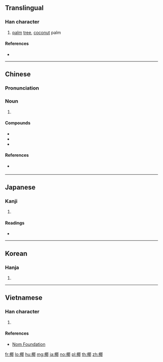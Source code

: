 ==Translingual==

===Han character===
{{Han char|rn=75|rad=木|as=09|sn=13|four=47927|canj=DSJL|ids=⿰木耶}}

# [[palm]] [[tree]], [[coconut]] palm

====References====
* {{Han ref|kx=0537.170|dkj=15069|dj=0925.020|hdz=21224.060|uh=6930|ud=26928|bh=B7A6|bd=47014}}

----

==Chinese==
{{zh-forms}}

===Pronunciation===
{{zh-pron
|m=yē
|c=je4
|h=
|mn=iâ
|w=
|mc=y
|oc=y
|ma=|ma2=
|cat=n
}}

===Noun===
{{zh-noun}}

# {{rfdef|lang=zh}}

====Compounds====
* {{zh-l|椰子}}
* {{zh-l|椰胡}}
* {{zh-l|椰棗}}

====References====
* {{qualifier|Min Nan}} {{thcwd|9597}}

----

==Japanese==

===Kanji===
{{ja-kanji|grade=n|rs=木09}}

# {{defn|lang=ja|sort=木09}}

====Readings====
* {{ja-readings|on=[[や]] (ya)|kun=[[やし]] (yashi)}}

----

==Korean==

===Hanja===
{{ko-hanja|hangeul=[[야]]|eumhun=|rv=ya|mr=ya|y=ya}}

# {{defn|lang=ko|sort=木09}}

----

==Vietnamese==

===Han character===
{{vi-hantu|[[da]], [[dà]], [[dừa]], [[gia]]|rs=木09}}

# {{defn|lang=vi|sort=木09}}

====References====
* [http://nomfoundation.org/common/nom_details.php?codepoint=6930 Nom Foundation]

[[fr:椰]]
[[lo:椰]]
[[hu:椰]]
[[mg:椰]]
[[ja:椰]]
[[no:椰]]
[[pl:椰]]
[[th:椰]]
[[zh:椰]]